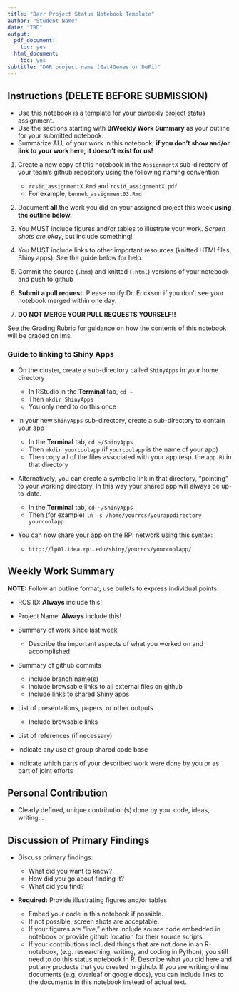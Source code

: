 ```yaml
---
title: "Darr Project Status Notebook Template"
author: "Student Name"
date: "TBD"
output:
  pdf_document:
    toc: yes
  html_document:
    toc: yes
subtitle: "DAR project name (Eat4Genes or DeFi)"
---
```


## Instructions (DELETE BEFORE SUBMISSION)

* Use this notebook is a template for your biweekly project status assignment. 
* Use the sections starting with **BiWeekly Work Summary** as your outline for your submitted notebook.
* Summarize ALL of your work in this notebook; **if you don't show and/or link to your work here, it doesn't exist for us!**

1. Create a new copy of this notebook in the `AssignmentX` sub-directory of your team's github repository using the following naming convention

   * `rcsid_assignmentX.Rmd` and `rcsid_assignmentX.pdf`
   * For example, `bennek_assignment03.Rmd`

2. Document **all** the work you did on your assigned project this week **using the outline below.** 

3. You MUST include figures and/or tables to illustrate your work. *Screen shots are okay*, but include something!

4. You MUST include links to other important resources (knitted HTMl files, Shiny apps). See the guide below for help.

5. Commit the source (`.Rmd`) and knitted (`.html`) versions of your notebook and push to github

6. **Submit a pull request.** Please notify Dr. Erickson if you don't see your notebook merged within one day. 

7. **DO NOT MERGE YOUR PULL REQUESTS YOURSELF!!**

See the Grading Rubric for guidance on how the contents of this notebook will be graded on lms. 



### Guide to linking to Shiny Apps

* On the cluster, create a sub-directory called `ShinyApps` in your home directory

    * In RStudio in the **Terminal** tab, `cd ~`
    * Then `mkdir ShinyApps`
    * You only need to do this once
    
* In your new `ShinyApps` sub-directory, create a sub-directory to contain your app

    * In the **Terminal** tab, `cd ~/ShinyApps` 
    * Then `mkdir yourcoolapp` (if `yourcoolapp` is the name of your app)
    * Then copy all of the files associated with your app (esp. the `app.R`) in that directory
    
* Alternatively, you can create a symbolic link in that directory, "pointing" to your working directory. In this way your shared app will always be up-to-date.

    * In the **Terminal** tab, `cd ~/ShinyApps` 
    * Then (for example) `ln -s /home/yourrcs/yourappdirectory yourcoolapp` 

* You can now share your app on the RPI network using this syntax:

    * `http://lp01.idea.rpi.edu/shiny/yourrcs/yourcoolapp/` 

## Weekly Work Summary	

**NOTE:** Follow an outline format; use bullets to express individual points. 

* RCS ID: **Always** include this!
* Project Name: **Always** include this!
* Summary of work since last week 

    * Describe the important aspects of what you worked on and accomplished
    
* Summary of github commits 

    * include branch name(s)
    * include browsable links to all external files on github
    * Include links to shared Shiny apps
    
* List of presentations,  papers, or other outputs

    * Include browsable links
    
* List of references (if necessary) 
* Indicate any use of group shared code base
* Indicate which parts of your described work were done by you or as part of joint efforts

## Personal Contribution	

* Clearly defined, unique contribution(s) done by you: code, ideas, writing...

## Discussion of Primary Findings 	

* Discuss primary findings: 

    * What did you want to know? 
    * How did you go about finding it? 
    * What did you find?
	
* **Required:** Provide illustrating figures and/or tables
     
    * Embed your code in this notebook if possible.
    * If not possible, screen shots are acceptable. 
    * If your figures are "live," either include source code embedded in notebook or provide github location for their source scripts.
    * If your contributions included things that are not done in an R-notebook, (e.g. researching, writing, and coding in Python), you still need to do this status notebook in R.  Describe what you did here and put any products that you created in github. If you are writing online documents (e.g. overleaf or google docs), you can include links to the documents in this notebook instead of actual text.
  


    
